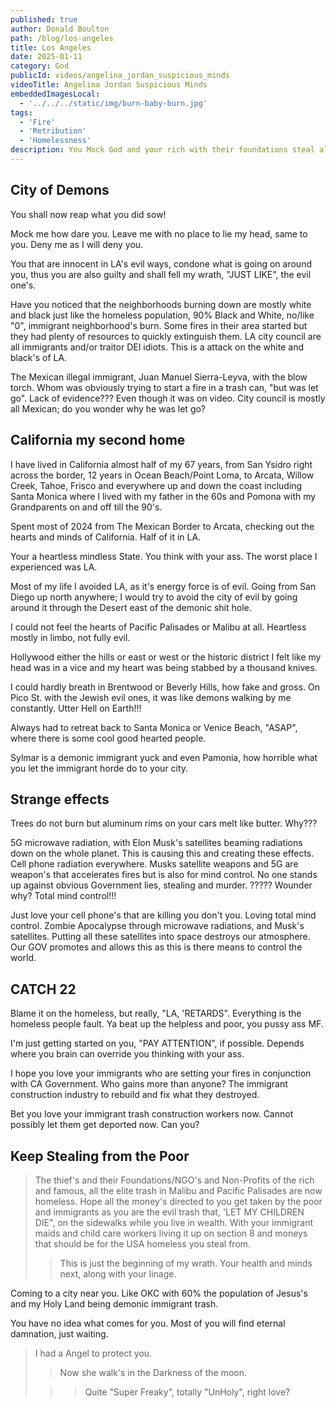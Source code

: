```yaml
---
published: true
author: Donald Boulton
path: /blog/los-angeles
title: Los Angeles
date: 2025-01-11
category: God
publicId: videos/angelina_jordan_suspicious_minds
videoTitle: Angelina Jordan Suspicious Minds
embeddedImagesLocal:
  - '../../../static/img/burn-baby-burn.jpg'
tags:
  - 'Fire'
  - 'Retribution'
  - 'Homelessness'
description: You Mock God and your rich with their foundations steal all the poor and HOMELESS Money. Retribution.
---
```



<GatsbyImage
  alt="Groups"
  imgclass="block object-cover object-center w-full h-full rounded-lg"
  image={getImage(props.localImages[0])}
/>

## City of Demons

You shall now reap what you did sow!

Mock me how dare you. Leave me with no place to lie my head, same to you. Deny me as I will deny you.

You that are innocent in LA's evil ways, condone what is going on around you, thus you are also guilty and shall fell my wrath, "JUST LIKE", the evil one's.

Have you noticed that the neighborhoods burning down are mostly white and black just like the homeless population, 90% Black and White, no/like "0", immigrant neighborhood's burn. Some fires in their area started but they had plenty of resources to quickly extinguish them. LA city council are all immigrants and/or traitor DEI idiots. This is a attack on the white and black's of LA.

The Mexican illegal immigrant, Juan Manuel Sierra-Leyva, with the blow torch. Whom was obviously trying to start a fire in a trash can, "but was let go". Lack of evidence??? Even though it was on video. City council is mostly all Mexican; do you wonder why he was let go?

## California my second home

I have lived in California almost half of my 67 years, from San Ysidro right across the border, 12 years in Ocean Beach/Point Loma, to Arcata, Willow Creek, Tahoe, Frisco and everywhere up and down the coast including Santa Monica where I lived with my father in the 60s and Pomona with my Grandparents on and off till the 90's.

Spent most of 2024 from The Mexican Border to Arcata, checking out the hearts and minds of California. Half of it in LA.

Your a heartless mindless State. You think with your ass. The worst place I experienced was LA. 

Most of my life I avoided LA, as it's energy force is of evil. Going from San Diego up north anywhere; I would try to avoid the city of evil by going around it through the Desert east of the demonic shit hole.

I could not feel the hearts of Pacific Palisades or Malibu at all. Heartless mostly in limbo, not fully evil.

Hollywood either the hills or east or west or the historic district I felt like my head was in a vice and my heart was being stabbed by a thousand knives.

I could hardly breath in Brentwood or Beverly Hills, how fake and gross. On Pico St. with the Jewish evil ones, it was like demons walking by me constantly. Utter Hell on Earth!!!

Always had to retreat back to Santa Monica or Venice Beach, "ASAP", where there is some cool good hearted people. 

Sylmar is a demonic immigrant yuck and even Pamonia, how horrible what you let the immigrant horde do to your city.

## Strange effects

Trees do not burn but aluminum rims on your cars melt like butter. Why???

5G microwave radiation, with Elon Musk's satellites beaming radiations down on the whole planet. This is causing this and creating these effects. Cell phone radiation everywhere. Musks satellite weapons and 5G are weapon's that accelerates fires but is also for mind control. No one stands up against obvious Government lies, stealing and murder. ????? Wounder why? Total mind control!!!

Just love your cell phone's that are killing you don't you. Loving total mind control. Zombie Apocalypse through microwave radiations, and Musk's satellites. Putting all these satellites into space destroys our atmosphere. Our GOV promotes and allows this as this is there means to control the world.

## CATCH 22

Blame it on the homeless, but really, "LA, 'RETARDS". Everything is the homeless people fault. Ya beat up the helpless and poor, you pussy ass MF.

I'm just getting started on you, "PAY ATTENTION", if possible. Depends where you brain can override you thinking with your ass.

I hope you love your immigrants who are setting your fires in conjunction with CA Government. Who gains more than anyone? The immigrant construction industry to rebuild and fix what they destroyed. 

Bet you love your immigrant trash construction workers now. Cannot possibly let them get deported now. Can you?

## Keep Stealing from the Poor

> The thief's and their Foundations/NGO's and Non-Profits of the rich and famous, all the elite trash in Malibu and Pacific Palisades are now homeless. Hope all the money's directed to you get taken by the poor and immigrants as you are the evil trash that, 'LET MY CHILDREN DIE", on the sidewalks while you live in wealth. With your immigrant maids and child care workers living it up on section 8 and moneys that should be for the USA homeless you steal from.
>
> > This is just the beginning of my wrath. Your health and minds next, along with your linage.

Coming to a city near you. Like OKC with 60% the population of Jesus's and my Holy Land being demonic immigrant trash.

You have no idea what comes for you. Most of you will find eternal damnation, just waiting.

> I had a Angel to protect you. 
>
> > Now she walk's in the Darkness of the moon.
>
> > > Quite "Super Freaky", totally "UnHoly", right love?

